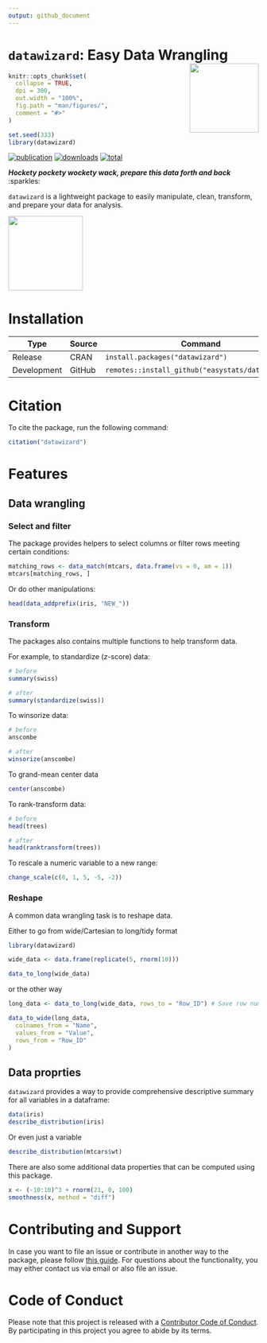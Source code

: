 ```yaml
---
output: github_document
---
```


# `datawizard`: Easy Data Wrangling <img src='man/figures/logo.png' align="right" height="139" />

```r
knitr::opts_chunk$set(
  collapse = TRUE,
  dpi = 300,
  out.width = "100%",
  fig.path = "man/figures/",
  comment = "#>"
)

set.seed(333)
library(datawizard)
```

[![publication](https://img.shields.io/badge/Cite-Unpublished-yellow)](https://github.com/easystats/datawizard/blob/master/inst/CITATION)
[![downloads](http://cranlogs.r-pkg.org/badges/datawizard)](https://cran.r-project.org/package=datawizard)
[![total](https://cranlogs.r-pkg.org/badges/grand-total/datawizard)](https://cranlogs.r-pkg.org/) 


***Hockety pockety wockety wack, prepare this data forth and back*** :sparkles:

`datawizard` is a lightweight package to easily manipulate, clean, transform, and prepare your data for analysis.

<img src='https://media.giphy.com/media/VcizxCUIgaKpa/giphy.gif' height="150" />


# Installation

Type | Source | Command
---|---|---
Release | CRAN | `install.packages("datawizard")`
Development | GitHub | `remotes::install_github("easystats/datawizard")`

# Citation

To cite the package, run the following command:

```r
citation("datawizard")
```

# Features

## Data wrangling 

### Select and filter

The package provides helpers to select columns or filter rows meeting certain conditions:

```r
matching_rows <- data_match(mtcars, data.frame(vs = 0, am = 1))
mtcars[matching_rows, ]
```

Or do other manipulations:

```r
head(data_addprefix(iris, "NEW_"))
```


### Transform

The packages also contains multiple functions to help transform data.

For example, to standardize (*z*-score) data:

```r
# before
summary(swiss)

# after
summary(standardize(swiss))
```

To winsorize data:

```r
# before
anscombe

# after
winsorize(anscombe)
```

To grand-mean center data

```r
center(anscombe)
```

To rank-transform data:

```r
# before
head(trees)

# after
head(ranktransform(trees))
```

To rescale a numeric variable to a new range:

```r
change_scale(c(0, 1, 5, -5, -2))
```

### Reshape

A common data wrangling task is to reshape data.

Either to go from wide/Cartesian to long/tidy format

```r
library(datawizard)

wide_data <- data.frame(replicate(5, rnorm(10)))

data_to_long(wide_data)
```

or the other way

```r
long_data <- data_to_long(wide_data, rows_to = "Row_ID") # Save row number

data_to_wide(long_data,
  colnames_from = "Name",
  values_from = "Value",
  rows_from = "Row_ID"
)
```

## Data proprties

`datawizard` provides a way to provide comprehensive descriptive summary for all variables in a dataframe:

```r
data(iris)
describe_distribution(iris)
```

Or even just a variable

```r
describe_distribution(mtcars$wt)
```

There are also some additional data properties that can be computed using this package.

```r
x <- (-10:10)^3 + rnorm(21, 0, 100)
smoothness(x, method = "diff")
```

# Contributing and Support

In case you want to file an issue or contribute in another way to the package, please follow [this guide](https://github.com/easystats/datawizard/blob/master/.github/CONTRIBUTING.md). For questions about the functionality, you may either contact us via email or also file an issue.

# Code of Conduct

Please note that this project is released with a 
[Contributor Code of Conduct](https://easystats.github.io/datawizard/CODE_OF_CONDUCT.html). By participating in this project you agree to abide by its terms.
